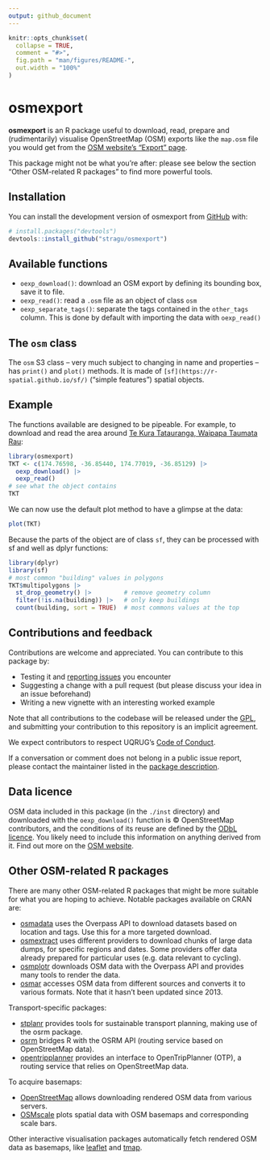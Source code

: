 ```yaml
---
output: github_document
---
```


<!-- README.md is generated from README.Rmd. Please edit that file -->

```r
knitr::opts_chunk$set(
  collapse = TRUE,
  comment = "#>",
  fig.path = "man/figures/README-",
  out.width = "100%"
)
```

# osmexport

<!-- badges: start -->
<!-- badges: end -->

**osmexport** is an R package useful to download, read, prepare and (rudimentarily) visualise OpenStreetMap (OSM) exports like the `map.osm` file you would get from the [OSM website's "Export" page](https://www.openstreetmap.org/export).

This package might not be what you're after: please see below the section "Other OSM-related R packages" to find more powerful tools.

## Installation

You can install the development version of osmexport from [GitHub](https://github.com/) with:

``` r
# install.packages("devtools")
devtools::install_github("stragu/osmexport")
```

## Available functions

* `oexp_download()`: download an OSM export by defining its bounding box, save it to file.
* `oexp_read()`: read a `.osm` file as an object of class `osm`
* `oexp_separate_tags()`: separate the tags contained in the `other_tags` column. This is done by default with importing the data with `oexp_read()`

## The `osm` class

The `osm` S3 class – very much subject to changing in name and properties – has `print()` and `plot()` methods. It is made of `[sf](https://r-spatial.github.io/sf/)` ("simple features") spatial objects.

## Example

The functions available are designed to be pipeable. For example, to download and read the area around [Te Kura Tatauranga, Waipapa Taumata Rau](https://www.auckland.ac.nz/en/science/about-the-faculty/department-of-statistics.html):

```r
library(osmexport)
TKT <- c(174.76598, -36.85440, 174.77019, -36.85129) |>
  oexp_download() |>
  oexp_read()
# see what the object contains
TKT
```

We can now use the default plot method to have a glimpse at the data:

```r
plot(TKT)
```

Because the parts of the object are of class `sf`, they can be processed with sf and well as dplyr functions:

```r
library(dplyr)
library(sf)
# most common "building" values in polygons
TKT$multipolygons |>
  st_drop_geometry() |>         # remove geometry column
  filter(!is.na(building)) |>   # only keep buildings
  count(building, sort = TRUE)  # most commons values at the top
```

## Contributions and feedback

Contributions are welcome and appreciated. You can contribute to this package by:

* Testing it and [reporting issues](https://github.com/stragu/osmexport/issues) you encounter
* Suggesting a change with a pull request (but please discuss your idea in an issue beforehand)
* Writing a new vignette with an interesting worked example

Note that all contributions to the codebase will be released under the [GPL](LICENSE.md), and submitting your contribution to this repository is an implicit agreement.

We expect contributors to respect UQRUG's [Code of Conduct](https://gitlab.com/stragu/uqrug/blob/master/Code_of_Conduct.md).

If a conversation or comment does not belong in a public issue report, please contact the maintainer listed in the [package description](DESCRIPTION).

## Data licence

OSM data included in this package (in the `./inst` directory) and downloaded with the `oexp_download()` function is © OpenStreetMap contributors, and the conditions of its reuse are defined by the [ODbL licence](https://opendatacommons.org/licenses/odbl/). You likely need to include this information on anything derived from it. Find out more on the [OSM website](https://www.openstreetmap.org/copyright).

## Other OSM-related R packages

There are many other OSM-related R packages that might be more suitable for what you are hoping to achieve. Notable packages available on CRAN are:

* [osmadata](https://cran.r-project.org/web/packages/osmdata) uses the Overpass API to download datasets based on location and tags. Use this for a more targeted download.
* [osmextract](https://cran.r-project.org/web/packages/osmextract) uses different providers to download chunks of large data dumps, for specific regions and dates. Some providers offer data already prepared for particular uses (e.g. data relevant to cycling).
* [osmplotr](https://cran.r-project.org/web/packages/osmplotr) downloads OSM data with the Overpass API and provides many tools to render the data.
* [osmar](https://cran.r-project.org/web/packages/osmar/index.html) accesses OSM data from different sources and converts it to various formats. Note that it hasn't been updated since 2013.

Transport-specific packages:

* [stplanr](https://cran.r-project.org/web/packages/stplanr) provides tools for sustainable transport planning, making use of the osrm package.
* [osrm](https://cran.r-project.org/web/packages/osrm) bridges R with the OSRM API (routing service based on OpenStreetMap data).
* [opentripplanner](https://docs.ropensci.org/opentripplanner/) provides an interface to OpenTripPlanner (OTP), a routing service that relies on OpenStreetMap data.

To acquire basemaps:

* [OpenStreetMap](https://cran.r-project.org/web/packages/OpenStreetMap) allows downloading rendered OSM data from various servers.
* [OSMscale](https://cran.r-project.org/web/packages/osmplotr) plots spatial data with OSM basemaps and corresponding scale bars.

Other interactive visualisation packages automatically fetch rendered OSM data as basemaps, like [leaflet](https://rstudio.github.io/leaflet/) and [tmap](https://r-tmap.github.io/tmap/).
